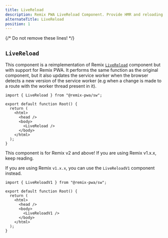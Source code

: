 ```yaml
---
title: LiveReload
description: Remix PWA LiveReload Component. Provide HMR and reloading support to the worker thread in Remix PWA.
alternateTitle: LiveReload
position: 1
---
```


{/* Do not remove these lines! */}



## `LiveReload`

This component is a reimplementation of Remix [`LiveReload`](https://remix.run/docs/en/main/components/live-reload) component but
with support for Remix PWA. It performs the same function as the original component, but it also updates the service worker
when the browser detects a new version of the service worker (e.g when a change is made to a route with the worker thread present in it).

```tsx {{ filename:'root.tsx' }}
import { LiveReload } from "@remix-pwa/sw";

export default function Root() {
  return (
    <html>
      <head />
      <body>
        <LiveReload />
      </body>
    </html>
  );
}
```

<Info>
This component is for Remix v2 and above! If you are using Remix v1.x.x, keep reading.
</Info>

If you are using Remix `v1.x.x`, you can  use the `LiveReloadV1` component instead.

```tsx {{ filename:'root.tsx' }}
import { LiveReloadV1 } from "@remix-pwa/sw";

export default function Root() {
  return (
    <html>
      <head />
      <body>
        <LiveReloadV1 />
      </body>
    </html>
  );
}
```
